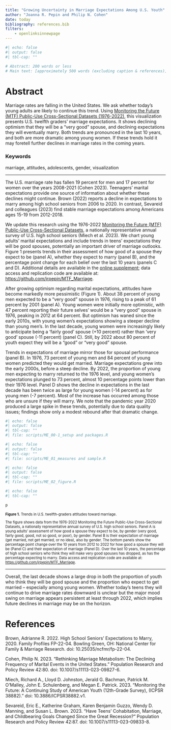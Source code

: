 ```yaml
---
title: "Growing Uncertainty in Marriage Expectations Among U.S. Youth"
author: "Joanna R. Pepin and Philip N. Cohen"
date: today
bibliography: references.bib
filters:
    - openlinksinnewpage
---
```


```r
#| echo: false
#| output: false
#| tbl-cap: ""

# Abstract: 200 words or less
# Main text: [approximately 500 words (excluding caption & references)]

```

# Abstract

Marriage rates are falling in the United States. We ask whether today’s young adults are likely to continue this trend. Using [Monitoring the Future (MTF) Public-Use Cross-Sectional Datasets (1976-2022)](https://www.icpsr.umich.edu/web/ICPSR/series/35), this visualization presents U.S. twelfth graders’ marriage expectations. It shows declining optimism that they will be a “very good” spouse, and declining expectations they will eventually marry. Both trends are pronounced in the last 10 years, and both are more dramatic among young women. If these trends hold it may foretell further declines in marriage rates in the coming years.

### Keywords

marriage, attitudes, adolescents, gender, visualization

------------------------------------------------------------------------

The U.S. marriage rate has fallen 19 percent for men and 17 percent for women over the years 2008-2021 (Cohen 2023). Teenagers' marital expectations provide one source of information about whether these declines might continue. Brown (2022) reports a decline in expectations to marry among high school seniors from 2006 to 2020. In contrast, Sevareid and colleagues (2023) find stable marriage expectations among Americans ages 15-19 from 2012-2018.

We update this research using the 1976-2022 [Monitoring the Future (MTF) Public-Use Cross-Sectional Datasets](https://www.icpsr.umich.edu/web/ICPSR/series/35), a nationally representative annual survey of U.S. high school seniors (Miech et al. 2023). We chart young adults’ marital expectations and include trends in teens' expectations they will be good spouses, potentially an important driver of marriage outlooks. Figure 1 presents trends in their assessment of how good of a spouse they expect to be (panel A), whether they expect to marry (panel B), and the percentage point change for each belief over the last 10 years (panels C and D). Additional details are available in the [online supplement](https://jrpepin.github.io/MTF_Marriage/Supplementary%20Material.html); data access and replication code are available at: <https://github.com/jrpepin/MTF_Marriage>.

After growing optimism regarding marital expectations, attitudes have become markedly more pessimistic (Figure 1). About 38 percent of young men expected to be a “very good” spouse in 1976, rising to a peak of 61 percent by 2001 (panel A). Young women were initially more optimistic, with 47 percent reporting their future selves' would be a “very good” spouse in 1976, peaking in 2012 at 64 percent. But optimism has waned since the early 2010s, with young women's expectations showing a steeper decline than young men's. In the last decade, young women were increasingly likely to anticipate being a ‘fairly good’ spouse (+10 percent) rather than ‘very good’ spouse (-11 percent) (panel C). Still, by 2022 about 80 percent of youth expect they will be a “good” or “very good” spouse.

Trends in expectations of marriage mirror those for spousal performance (panel B). In 1976, 73 percent of young men and 84 percent of young women predicted they would get married. Marriage expectations grew into the early 2000s, before a steep decline. By 2022, the proportion of young men expecting to marry returned to the 1976 level, and young women's expectations plunged to 73 percent, almost 10 percentage points lower than their 1976 level. Panel D shows the decline in expectations in the last decade has been twice as large for young women (-14 percent) as for young men (-7 percent). Most of the increase has occurred among those who are unsure if they will marry. We note that the pandemic year 2020 produced a large spike in these trends, potentially due to data quality issues; findings show only a modest rebound after that dramatic change.

```r
#| echo: false
#| output: false
#| tbl-cap: ""
#| file: scripts/ME_00-1_setup and packages.R
```

```r
#| echo: false
#| output: false
#| tbl-cap: ""
#| file: scripts/ME_01_measures and sample.R
```

```r
#| echo: false
#| output: false
#| tbl-cap: ""
#| file: scripts/ME_02_figure.R
```

```r
#| echo: false
#| tbl-cap: ""

p

```

::: {style="font-size: 80%"}
**Figure 1.** Trends in U.S. twelfth-graders attitudes toward marriage.

The figure shows data from the 1976-2022 Monitoring the Future Public-Use Cross-Sectional Datasets, a nationally representative annual survey of U.S. high school seniors. Panel A is young adults’ assessment of how good a spouse they expect to be, by gender (very good, fairly good, good, not so good, or poor), by gender. Panel B is their expectation of marriage (get married, not get married, or no idea), also by gender. The bottom panels show the percentage point change over the 10 years from 2012 to 2022 for how good a spouse they will be (Panel C) and their expectation of marriage (Panel D). Over the last 10 years, the percentage of high school seniors who think they will make very good spouses has dropped, as has the percentage expecting to marry. Data access and replication code are available at: <https://github.com/jrpepin/MTF_Marriage>.
:::

------------------------------------------------------------------------

Overall, the last decade shows a large drop in both the proportion of youth who think they will be good spouse and the proportion who expect to get married – especially among young women. Whether today’s teens they will continue to drive marriage rates downward is unclear but the major mood swing on marriage appears persistent at least through 2022, which implies future declines in marriage may be on the horizon.

# References

Brown, Adrianne R. 2022. High School Seniors’ Expectations to Marry, 2020. Family Profiles FP-22-04. Bowling Green, OH: National Center for Family & Marriage Research. doi: 10.25035/ncfmr/fp-22-04.

Cohen, Philip N. 2023. “Rethinking Marriage Metabolism: The Declining Frequency of Marital Events in the United States.” Population Research and Policy Review 42:80. doi: 10.1007/s11113-023-09827-6.

Miech, Richard A., Lloyd D. Johnston, Jerald G. Bachman, Patrick M. O’Malley, John E. Schulenberg, and Megan E. Patrick. 2023. “Monitoring the Future: A Continuing Study of American Youth (12th-Grade Survey), (ICPSR 38882).” doi: 10.3886/ICPSR38882.v1.

Sevareid, Eric E., Katherine Graham, Karen Benjamin Guzzo, Wendy D. Manning, and Susan L. Brown. 2023. “Have Teens’ Cohabitation, Marriage, and Childbearing Goals Changed Since the Great Recession?” Population Research and Policy Review 42:87. doi: 10.1007/s11113-023-09833-8.
